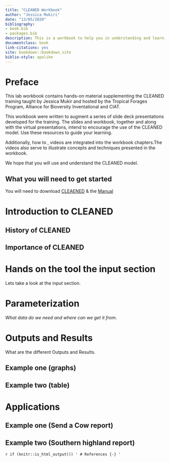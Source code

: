 ```yaml
--- 
title: "CLEANED Workbook"
author: "Jessica Mukiri"
date: "13/05/2020"
bibliography:
- book.bib
- packages.bib
description: This is a workbook to help you in understanding and learning CLEANED X.
documentclass: book
link-citations: yes
site: bookdown::bookdown_site
biblio-style: apalike
---
```


# Preface {-}

This lab workbook contains hands-on material supplementing the CLEANED training taught by Jessica Mukir and hosted by the Tropical Forages Program, Alliance for Bioversity Inventational and CIAT.


This workbook were written to augment a series of slide deck presentations developed for the training. The slides and workbook, together and along with the virtual presentations, intend to encourage the use of the CLEANED model. Use these resources to guide your learning.

Additionally, how to , videos are integrated into the workbook chapters.The videos also serve to illustrate concepts and techniques presented in the workbook.

We hope that you will use and understand the CLEANED model. 

## What you will need to get started {-}

You will need to download [CLEAENED](https://dataverse.harvard.edu/dataset.xhtml?persistentId=doi:10.7910/DVN/G0G8IY) & the [Manual](https://hdl.handle.net/10568/107238)

<!--chapter:end:index.Rmd-->

# Introduction to CLEANED {#intro}

## History of CLEANED 




## Importance of CLEANED


<!--chapter:end:01-intro.Rmd-->

# Hands on the tool the input section

Lets take a look at the input section.

<!--chapter:end:02-literature.Rmd-->

# Parameterization  

*What data do we need and where can we get it from*.


<!--chapter:end:03-method.Rmd-->

# Outputs and Results 

What are the different Outputs and Results.


## Example one (graphs)


## Example two (table)

<!--chapter:end:04-application.Rmd-->

# Applications


## Example one (Send a Cow report)


## Example two (Southern highland report)

<!--chapter:end:05-summary.Rmd-->

`r if (knitr::is_html_output()) '
# References {-}
'`

<!--chapter:end:06-references.Rmd-->

